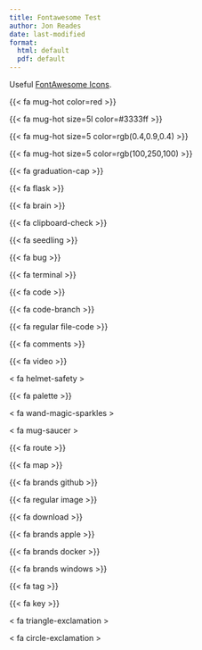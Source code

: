 ```yaml
---
title: Fontawesome Test
author: Jon Reades
date: last-modified
format: 
  html: default
  pdf: default
---
```


Useful [FontAwesome Icons](https://fontawesome.com/search?o=r&m=free).

{{< fa mug-hot color=red >}}

{{< fa mug-hot size=5l color=#3333ff >}}

{{< fa mug-hot size=5 color=rgb(0.4,0.9,0.4) >}}

{{< fa mug-hot size=5 color=rgb(100,250,100) >}}

{{< fa graduation-cap >}}

{{< fa flask >}}

{{< fa brain >}}

{{< fa clipboard-check >}}

{{< fa seedling >}}

{{< fa bug >}}

{{< fa terminal >}}

{{< fa code >}}

{{< fa code-branch >}}

{{< fa regular file-code >}}

{{< fa comments >}}

{{< fa video >}}

< fa helmet-safety >

{{< fa palette >}}

< fa wand-magic-sparkles >

< fa mug-saucer >

{{< fa route >}}

{{< fa map >}}

{{< fa brands github >}}

{{< fa regular image >}}

{{< fa download >}}

{{< fa brands apple >}}

{{< fa brands docker >}}

{{< fa brands windows >}}

{{< fa tag >}}

{{< fa key >}}

< fa triangle-exclamation >

< fa circle-exclamation >
